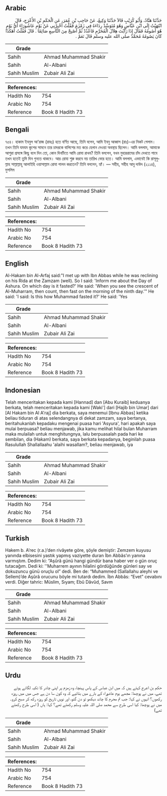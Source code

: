 ## Arabic


<div dir="rtl" lang="ar" style={{fontSize:'larger',backgroundColor:'#f8f9fa',padding:20}}>
حَدَّثَنَا هَنَّادٌ، وَأَبُو كُرَيْبٍ قَالاَ حَدَّثَنَا وَكِيعٌ، عَنْ حَاجِبِ بْنِ عُمَرَ، عَنِ الْحَكَمِ بْنِ الأَعْرَجِ، قَالَ انْتَهَيْتُ إِلَى ابْنِ عَبَّاسٍ وَهُوَ مُتَوَسِّدٌ رِدَاءَهُ فِي زَمْزَمَ فَقُلْتُ أَخْبِرْنِي عَنْ يَوْمِ عَاشُورَاءَ أَىُّ يَوْمٍ هُوَ أَصُومُهُ فَقَالَ إِذَا رَأَيْتَ هِلاَلَ الْمُحَرَّمِ فَاعْدُدْ ثُمَّ أَصْبِحْ مِنَ التَّاسِعِ صَائِمًا ‏.‏ قَالَ فَقُلْتُ أَهَكَذَا كَانَ يَصُومُهُ مُحَمَّدٌ صلى الله عليه وسلم قَالَ نَعَمْ ‏.‏
</div>
<div style={{backgroundColor:'#f8f9fa',padding:20, marginBottom: 10}}><table> <thead> <tr> <th>Grade</th> <th></th> </tr> </thead> <tbody> <tr><td>Sahih</td><td>Ahmad Muhammad Shakir</td></tr><tr><td>Sahih</td><td>Al-Albani</td></tr><tr><td>Sahih Muslim</td><td>Zubair Ali Zai</td></tr></tbody></table><table> <thead> <tr> <th>References:</th> <th></th> </tr> </thead> <tbody><tr><td>Hadith No</td><td>754</td></tr><tr><td>Arabic No</td><td>754</td></tr><tr><td>Reference</td><td>Book 8 Hadith 73</td></tr></tbody></table></div>

## Bengali


<div dir="ltr" lang="bn" style={{fontSize:'larger',backgroundColor:'#f8f9fa',padding:20}}>
৭৫৪। হাকাম ইবনুল আ'রাজ (রাহঃ) হতে বর্ণিত আছে, তিনি বলেন, আমি ইবনু আব্বাস (রাঃ)-এর নিকট গেলাম। তখন তিনি যমযম কূপের সামনে তার চাদরকে বালিশের মত করে হেলান দেওয়া অবস্থায় ছিলেন। আমি বললাম, আমাকে আশুরা প্রসঙ্গে কিছু বলে দিন তো, কোন দিনটিতে আমি রোযা রাখব? তিনি বললেন, যখন মুহাররামের চাঁদ দেখতে পাবে তখন হতেই তুমি দিন গুনতে থাকবে। আর রোযা শুরু করবে নয় তারিখ ভোর হতে। আমি বললাম, এভাবেই কি রাসূলুল্লাহ সাল্লাল্লাহু আলাইহি ওয়াসাল্লাম রোযা পালন করতেন? তিনি বললেন, হ্যাঁ। — সহীহ, সহীহ আবু দাউদ (২১১৪), মুসলিম
</div>
<div style={{backgroundColor:'#f8f9fa',padding:20, marginBottom: 10}}><table> <thead> <tr> <th>Grade</th> <th></th> </tr> </thead> <tbody> <tr><td>Sahih</td><td>Ahmad Muhammad Shakir</td></tr><tr><td>Sahih</td><td>Al-Albani</td></tr><tr><td>Sahih Muslim</td><td>Zubair Ali Zai</td></tr></tbody></table><table> <thead> <tr> <th>References:</th> <th></th> </tr> </thead> <tbody><tr><td>Hadith No</td><td>754</td></tr><tr><td>Arabic No</td><td>754</td></tr><tr><td>Reference</td><td>Book 8 Hadith 73</td></tr></tbody></table></div>

## English


<div dir="ltr" lang="en" style={{fontSize:'larger',backgroundColor:'#f8f9fa',padding:20}}>
Al-Hakam bin Al-Arfaj said:"I met up with Ibn Abbas while he was reclining on his Rida at the Zamzam (well). So I said: 'Inform me about the Day of Ashura. On which day is it fasted?' He said: 'When you see the crescent of Al-Muharram, then count, then fast on the morning of the ninth day.'" He said: 'I said: Is this how Muhammad fasted it?' He said: 'Yes
</div>
<div style={{backgroundColor:'#f8f9fa',padding:20, marginBottom: 10}}><table> <thead> <tr> <th>Grade</th> <th></th> </tr> </thead> <tbody> <tr><td>Sahih</td><td>Ahmad Muhammad Shakir</td></tr><tr><td>Sahih</td><td>Al-Albani</td></tr><tr><td>Sahih Muslim</td><td>Zubair Ali Zai</td></tr></tbody></table><table> <thead> <tr> <th>References:</th> <th></th> </tr> </thead> <tbody><tr><td>Hadith No</td><td>754</td></tr><tr><td>Arabic No</td><td>754</td></tr><tr><td>Reference</td><td>Book 8 Hadith 73</td></tr></tbody></table></div>

## Indonesian


<div dir="ltr" lang="id" style={{fontSize:'larger',backgroundColor:'#f8f9fa',padding:20}}>
Telah menceritakan kepada kami [Hannad] dan [Abu Kuraib] keduanya berkata, telah menceritakan kepada kami [Waki'] dari [Hajib bin Umar] dari [Al Hakam bin Al A'raj] dia berkata, saya menemui [Ibnu Abbas] ketika beliau tiduran di atas selendangnya di dekat zamzam, saya bertanya, beritahukanlah kepadaku mengenai puasa hari 'Asyura', hari apakah saya mulai berpuasa? beliau menjawab, jika kamu melihat hilal bulan Muharram maka mulailah untuk menghitungnya, lalu berpuasalah pada hari ke sembilan, dia (Hakam) berkata, saya berkata kepadanya, beginilah puasa Rasulullah Shallallaahu 'alaihi wasallam?, beliau menjawab, iya
</div>
<div style={{backgroundColor:'#f8f9fa',padding:20, marginBottom: 10}}><table> <thead> <tr> <th>Grade</th> <th></th> </tr> </thead> <tbody> <tr><td>Sahih</td><td>Ahmad Muhammad Shakir</td></tr><tr><td>Sahih</td><td>Al-Albani</td></tr><tr><td>Sahih Muslim</td><td>Zubair Ali Zai</td></tr></tbody></table><table> <thead> <tr> <th>References:</th> <th></th> </tr> </thead> <tbody><tr><td>Hadith No</td><td>754</td></tr><tr><td>Arabic No</td><td>754</td></tr><tr><td>Reference</td><td>Book 8 Hadith 73</td></tr></tbody></table></div>

## Turkish


<div dir="ltr" lang="tr" style={{fontSize:'larger',backgroundColor:'#f8f9fa',padding:20}}>
Hakem b. A’rec (r.a.)’den rivâyete göre, şöyle demiştir: Zemzem kuyusu yanında elbisesini yastık yapmış vaziyette duran İbn Abbâs’ın yanına varmıştım. Dedim ki: “Aşûrâ günü hangi gündür bana haber ver o gün oruç tutacağım. Dedi ki: ''Muharrem ayının hilalini gördüğünde günleri say ve dokuzuncu günü oruçlu ol” dedi. Ben de: “Muhammed (Sallallahu aleyhi ve Sellem)’de Aşûrâ orucunu böyle mi tutardı dedim. İbn Abbâs: “Evet” cevabını verdi. Diğer tahric: Müslim, Sıyam; Ebû Dâvûd, Savm
</div>
<div style={{backgroundColor:'#f8f9fa',padding:20, marginBottom: 10}}><table> <thead> <tr> <th>Grade</th> <th></th> </tr> </thead> <tbody> <tr><td>Sahih</td><td>Ahmad Muhammad Shakir</td></tr><tr><td>Sahih</td><td>Al-Albani</td></tr><tr><td>Sahih Muslim</td><td>Zubair Ali Zai</td></tr></tbody></table><table> <thead> <tr> <th>References:</th> <th></th> </tr> </thead> <tbody><tr><td>Hadith No</td><td>754</td></tr><tr><td>Arabic No</td><td>754</td></tr><tr><td>Reference</td><td>Book 8 Hadith 73</td></tr></tbody></table></div>

## Urdu


<div dir="rtl" lang="ur" style={{fontSize:'larger',backgroundColor:'#f8f9fa',padding:20}}>
حکم بن اعرج کہتے ہیں کہ میں ابن عباس کے پاس پہنچا، وہ زمزم پر اپنی چادر کا تکیہ لگائے ہوئے تھے، میں نے پوچھا: مجھے یوم عاشوراء کے بارے میں بتائیے کہ وہ کون سا دن ہے جس میں میں روزہ رکھوں؟ انہوں نے کہا: جب تم محرم کا چاند دیکھو تو دن گنو، اور نویں تاریخ کو روزہ رکھ کر صبح کرو۔ میں نے پوچھا: کیا اسی طرح سے محمد صلی اللہ علیہ وسلم رکھتے تھے؟ کہا: ہاں ( اسی طرح رکھتے تھے)
</div>
<div style={{backgroundColor:'#f8f9fa',padding:20, marginBottom: 10}}><table> <thead> <tr> <th>Grade</th> <th></th> </tr> </thead> <tbody> <tr><td>Sahih</td><td>Ahmad Muhammad Shakir</td></tr><tr><td>Sahih</td><td>Al-Albani</td></tr><tr><td>Sahih Muslim</td><td>Zubair Ali Zai</td></tr></tbody></table><table> <thead> <tr> <th>References:</th> <th></th> </tr> </thead> <tbody><tr><td>Hadith No</td><td>754</td></tr><tr><td>Arabic No</td><td>754</td></tr><tr><td>Reference</td><td>Book 8 Hadith 73</td></tr></tbody></table></div>